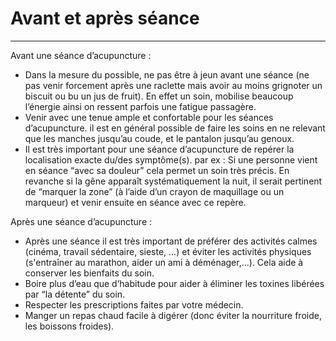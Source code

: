 # Avant et après séance

---

Avant une séance d’acupuncture :

- Dans la mesure du possible, ne pas être à jeun avant une séance (ne pas venir forcement après une raclette mais avoir au moins grignoter un biscuit ou bu un jus de fruit). En effet un soin, mobilise beaucoup l’énergie ainsi on ressent parfois une fatigue passagère.
- Venir avec une tenue ample et confortable pour les séances d’acupuncture. il est en général possible de faire les soins en ne relevant que les manches jusqu’au coude, et le pantalon jusqu’au genoux.
- Il est très important pour une séance d’acupuncture de repérer la localisation exacte du/des symptôme(s). par ex : Si une personne vient en séance “avec sa douleur” cela permet un soin très précis. En revanche si la gêne apparaît systématiquement la nuit, il serait pertinent de “marquer la zone” (à l’aide d’un crayon de maquillage ou un marqueur) et venir ensuite en séance avec ce repère.

Après une séance d’acupuncture :

- Après une séance il est très important de préférer des activités calmes (cinéma, travail sédentaire, sieste, …) et éviter les activités physiques (s'entraîner au marathon, aider un ami à déménager,...). Cela aide à conserver les bienfaits du soin.
- Boire plus d’eau que d’habitude pour aider à éliminer les toxines libérées par “la détente” du soin.
- Respecter les prescriptions faites par votre médecin.
- Manger un repas chaud facile à digérer (donc éviter la nourriture froide, les boissons froides).
